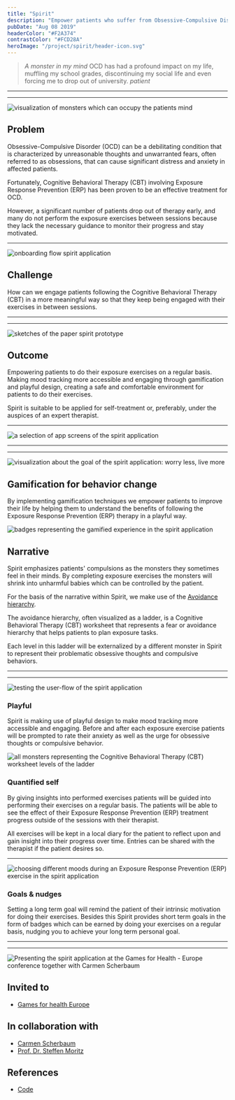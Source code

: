 ```yaml
---
title: "Spirit"
description: "Empower patients who suffer from Obsessive-Compulsive Disorder (OCD)"
pubDate: "Aug 08 2019"
headerColor: "#F2A374"
contrastColor: "#FCD28A"
heroImage: "/project/spirit/header-icon.svg"
---
```


> _A monster in my mind_ OCD has had a profound impact on my life, muffling my school grades, discontinuing my social life and even forcing me to drop out of university.
> <cite>patient</cite>

---
---
![visualization of monsters which can occupy the patients mind](/project/spirit/monsters.png)

## Problem
Obsessive-Compulsive Disorder (OCD) can be a debilitating condition that is characterized by unreasonable thoughts and unwarranted fears, often referred to as obsessions, that can cause significant distress and anxiety in affected patients.

Fortunately, Cognitive Behavioral Therapy (CBT) involving Exposure Response Prevention (ERP) has been proven to be an effective treatment for OCD.

However, a significant number of patients drop out of therapy early, and many do not perform the exposure exercises between sessions because they lack the necessary guidance to monitor their progress and stay motivated.

---
![onboarding flow spirit application](/project/spirit/intro.png)

## Challenge
How can we engage patients following the Cognitive Behavioral Therapy (CBT) in a more meaningful way so that they keep being engaged with their exercises in between sessions.

---
---
![sketches of the paper spirit prototype](/project/spirit/sketch.png)

## Outcome
Empowering patients to do their exposure exercises on a regular basis. Making mood tracking more accessible and engaging through gamification and playful design, creating a safe and comfortable environment for patients to do their exercises.

Spirit is suitable to be applied for self-treatment or, preferably, under the auspices of an expert therapist.

---
![a selection of app screens of the spirit application](/project/spirit/screens.png)

---
---
![visualization about the goal of the spirit application: worry less, live more](/project/spirit/worry_less_live_more.png)

## Gamification for behavior change

By implementing gamification techniques we empower patients to improve their life by helping them to understand the benefits of following the Exposure Response Prevention (ERP) therapy in a playful way.

![badges representing the gamified experience in the spirit application](/project/spirit/badges.png "Some badge designs")

## Narrative
Spirit emphasizes patients' compulsions as the monsters they sometimes feel in their minds. By completing exposure exercises the monsters will shrink into unharmful babies which can be controlled by the patient.

For the basis of the narrative within Spirit, we make use of the [Avoidance hierarchy](https://www.psychologytools.com/resource/avoidance-hierarchy).

The avoidance hierarchy, often visualized as a ladder, is a Cognitive Behavioral Therapy (CBT) worksheet that represents a fear or avoidance hierarchy that helps patients to plan exposure tasks.

Each level in this ladder will be externalized by a different monster in Spirit to represent their problematic obsessive thoughts and compulsive behaviors.

---
---
![testing the user-flow of the spirit application](/project/spirit/user_flow.png)

### Playful
Spirit is making use of playful design to make mood tracking more accessible and engaging. Before and after each exposure exercise patients will be prompted to rate their anxiety as well as the urge for obsessive thoughts or compulsive behavior.

![all monsters representing the Cognitive Behavioral Therapy (CBT) worksheet levels of the ladder](/project/spirit/monsters_grouped.png "Monsters representing the Cognitive Behavioral Therapy (CBT) worksheet ladder")

### Quantified self
By giving insights into performed exercises patients will be guided into performing their exercises on a regular basis. The patients will be able to see the effect of their Exposure Response Prevention (ERP) treatment progress outside of the sessions with their therapist.

All exercises will be kept in a local diary for the patient to reflect upon and gain insight into their progress over time. Entries can be shared with the therapist if the patient desires so.

---
![choosing different moods during an Exposure Response Prevention (ERP) exercise in the spirit application](/project/spirit/fear_levels.png)

### Goals & nudges
Setting a long term goal will remind the patient of their intrinsic motivation for doing their exercises. Besides this Spirit provides short term goals in the form of badges which can be earned by doing your exercises on a regular basis, nudging you to achieve your long term personal goal.

---
---
![Presenting the spirit application at the Games for Health - Europe conference together with Carmen Scherbaum](/project/spirit/games_for_health.png "Presenting Spirit at the Games for Health conference")

## Invited to
- [Games for health Europe](https://web.archive.org/web/20220526214733/https://www.gamesforhealtheurope.org/speaker/sander-boer)

## In collaboration with
- [Carmen Scherbaum](https://carmenscherbaum.myportfolio.com)
- [Prof. Dr. Steffen Moritz](https://clinical-neuropsychology.de/steffen-moritz)

## References
- [Code](https://github.com/xiduzo/ocdTreatmentApp)